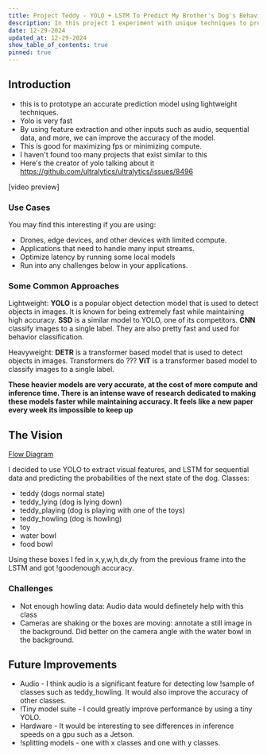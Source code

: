 ```yaml
---
title: Project Teddy - YOLO + LSTM To Predict My Brother's Dog's Behavior
description: In this project I experiment with unique techniques to predict my brothers dog's behavior and try to maximize inference time on my cpu.
date: 12-29-2024
updated_at: 12-29-2024
show_table_of_contents: true
pinned: true
---
```


## Introduction
- this is to prototype an accurate prediction model using lightweight techniques.
- Yolo is very fast
- By using feature extraction and other inputs such as audio, sequential data, and more, we can improve the accuracy of the model.
- This is good for maximizing fps or minimizing compute.
- I haven't found too many projects that exist similar to this
- Here's the creator of yolo talking about it https://github.com/ultralytics/ultralytics/issues/8496


[video preview]

### Use Cases
You may find this interesting if you are using:
- Drones, edge devices, and other devices with limited compute.
- Applications that need to handle many input streams.
- Optimize latency by running some local models
- Run into any challenges below in your applications.

### Some Common Approaches

Lightweight:
**YOLO** is a popular object detection model that is used to detect objects in images. It is known for being extremely fast while maintaining high accuracy.
**SSD** is a similar model to YOLO, one of its competitors.
**CNN** classify images to a single label. They are also pretty fast and used for behavior classification.

Heavyweight:
**DETR** is a transformer based model that is used to detect objects in images. Transformers do ???
**ViT** is a transformer based model to classify images to a single label.

**These heavier models are very accurate, at the cost of more compute and inference time. There is an intense wave of research dedicated to making these models faster while maintaining accuracy. It feels like a new paper every week its impossible to keep up**

## The Vision 

[Flow Diagram](./other/multimodal-flow-diagram.png)

I decided to use YOLO to extract visual features, and LSTM for sequential data and predicting the probabilities of the next state of the dog.
Classes:
- teddy (dogs normal state)
- teddy_lying (dog is lying down)
- teddy_playing (dog is playing with one of the toys)
- teddy_howling (dog is howling)
- toy
- water bowl
- food bowl

Using these boxes I fed in x,y,w,h,dx,dy from the previous frame into the LSTM and got !goodenough accuracy.

### Challenges
- Not enough howling data: Audio data would definetely help with this class
- Cameras are shaking or the boxes are moving: annotate a still image in the background. Did better on the camera angle with the water bowl in the background.


## Future Improvements
- Audio - I think audio is a significant feature for detecting low !sample of classes such as teddy_howling. It would also improve the accuracy of other classes.
- !Tiny model suite - I could greatly improve performance by using a tiny YOLO.
- Hardware - It would be interesting to see differences in inference speeds on a gpu such as a Jetson.
- !splitting models - one with x classes and one with y classes.